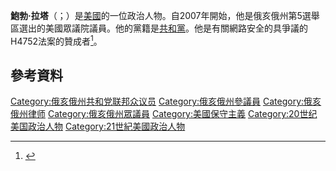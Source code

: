 '''鮑勃·拉塔'''（{{lang-en|Bob Latta}}；{{bd|1956年|4月18日}}）是[[美國|美國]]的一位政治人物。自2007年開始，他是俄亥俄州第5選舉區選出的美國眾議院議員。他的黨籍是[[共和黨_(美國)|共和黨]]。他是有關網路安全的具爭議的H4752法案的贊成者<ref>{{cite web|title=H.R. 4752|url=https://www.congress.gov/bill/113th-congress/house-bill/4752?source=conf|access-date=2016-01-05|archive-date=2016-03-07|archive-url=https://web.archive.org/web/20160307233245/https://www.congress.gov/bill/113th-congress/house-bill/4752?source=conf|dead-url=no}}</ref>。
== 參考資料 ==
{{reflist}}
{{US-poli-bio-stub}}
{{normdaten}}
{{DEFAULTSORT:latta}}
[[Category:俄亥俄州共和党联邦众议员|Category:俄亥俄州共和党联邦众议员]]
[[Category:俄亥俄州參議員|Category:俄亥俄州參議員]]
[[Category:俄亥俄州律师|Category:俄亥俄州律师]]
[[Category:俄亥俄州眾議員|Category:俄亥俄州眾議員]]
[[Category:美國保守主義|Category:美國保守主義]]
[[Category:20世纪美国政治人物|Category:20世纪美国政治人物]]
[[Category:21世紀美國政治人物|Category:21世紀美國政治人物]]